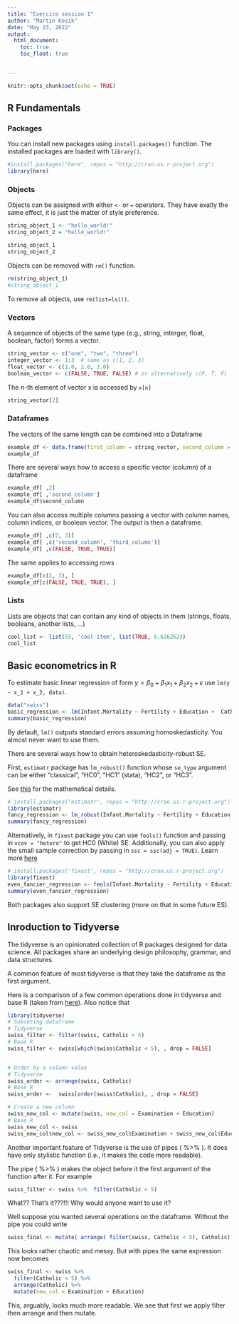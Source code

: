 ---
title: "Exercice session 1"
author: "Martin Kosík"
date: "May 23, 2022"
output: 
  html_document:
    toc: true
    toc_float: true


---

```{r setup, include=FALSE}
knitr::opts_chunk$set(echo = TRUE)
```


## R Fundamentals
### Packages
You can install new packages using `install.packages()` function.
The installed packages are loaded with `library()`.

```{r warning=FALSE}
#install.packages("here", repos = "http://cran.us.r-project.org")
library(here)
```


### Objects
Objects can be assigned with either `<-` or `=` operators. They have exatly the same effect, it is just the matter of style preference. 
```{r}
string_object_1 <- "hello_world!"
string_object_2 = "hello_world!"

string_object_1
string_object_2
```
Objects can be removed with `rm()` function.

```{r}
rm(string_object_1)
#string_object_1
```

To remove all objects, use `rm(list=ls())`. 


### Vectors
A sequence of objects of the same type (e.g., string, interger, float, boolean,  factor) forms a vector. 

```{r}
string_vector <- c("one", "two", "three")
integer_vector <- 1:3  # same as c(1, 2, 3)
float_vector <- c(1.0, 2.0, 3.0)
boolean_vector <- c(FALSE, TRUE, FALSE) # or alternatively c(F, T, F)
```

The n-th element of vector x is accessed by `x[n]`
```{r}
string_vector[2]
```

### Dataframes
The vectors of the same length can be combined into a Dataframe
```{r}
example_df <- data.frame(first_column = string_vector, second_column = integer_vector, third_column = float_vector)
example_df
```
There are several ways how to access a specific vector (column) of a dataframe
```{r}
example_df[ ,2]
example_df[ ,'second_column']
example_df$second_column

```
You can also access multiple columns passing a vector with column names, column indices, or boolean vector. The output is then a dataframe.
```{r}
example_df[ ,c(2, 3)]
example_df[ ,c('second_column', 'third_column')]
example_df[ ,c(FALSE, TRUE, TRUE)]

```

The same applies to accessing rows
```{r}
example_df[c(2, 3), ]
example_df[c(FALSE, TRUE, TRUE), ]

```

### Lists
Lists are objects that can contain any kind of objects in them (strings, floats, booleans, another lists, ...)

```{r}
cool_list <- list(55, 'cool item', list(TRUE, 6.626262))
cool_list
```


## Basic econometrics in R
To estimate basic linear regression of form $y = \beta_0 + \beta_1 x_1 + \beta_2 x_2 + \epsilon$ use `lm(y ~ x_1 + x_2, data)`. 
```{r}
data("swiss")
basic_regression <- lm(Infant.Mortality ~ Fertility + Education +  Catholic + Agriculture, data = swiss)
summary(basic_regression)
```

By default, `lm()` outputs standard errors assuming homoskedasticity. You almost never want to use them. 

There are several ways how to obtain heteroskedasticity-robust SE. 

First, `estimatr` package has `lm_robust()` function whose `se_type` argument can be either "classical", "HC0", "HC1" (stata), "HC2", or "HC3".

See [this](https://declaredesign.org/r/estimatr/articles/mathematical-notes.html) for the mathematical details.
```{r}
# install.packages('estimatr', repos = "http://cran.us.r-project.org")
library(estimatr)
fancy_regression <- lm_robust(Infant.Mortality ~ Fertility + Education +  Catholic + Agriculture, data = swiss, se_type = "HC1")
summary(fancy_regression)
```

Alternatively, in `fixest` package you can use `feols()` function and passing in `vcov = "hetero"` to get HC0 (White) SE. Additionally, you can also apply the small sample correction by passing in `ssc = ssc(adj = TRUE)`.
Learn more [here](https://lrberge.github.io/fixest/articles/standard_errors.html) 
```{r}
# install.packages('fixest', repos = "http://cran.us.r-project.org")
library(fixest)
even_fancier_regression <- feols(Infant.Mortality ~ Fertility + Education +  Catholic + Agriculture, data = swiss, vcov = "hetero", ssc = ssc(adj = TRUE))
summary(even_fancier_regression)

```

Both packages also support SE clustering (more on that in some future ES).


## Inroduction to Tidyverse
The tidyverse is an opinionated collection of R packages designed for data science. All packages share an underlying design philosophy, grammar, and data structures.

A common feature of most tidyverse is that they take the dataframe as the first argument. 

Here is a comparison of a few common operations done in tidyverse and base R (taken from [here](https://dplyr.tidyverse.org/articles/base.html)).
Also notice that 
```{r warning=FALSE, message=FALSE}
library(tidyverse)
# Subseting dataframe
# Tidyverse
swiss_filter <- filter(swiss, Catholic < 5)
# Base R
swiss_filter <-	swiss[which(swiss$Catholic < 5), , drop = FALSE]


# Order by a column value
# Tidyverse
swiss_order <- arrange(swiss, Catholic)
# Base R
swiss_order <-	swiss[order(swiss$Catholic), , drop = FALSE]

# Create a new column
swiss_new_col <- mutate(swiss, new_col = Examination + Education)
# Base R
swiss_new_col <- swiss
swiss_new_col$new_col <- swiss_new_col$Examination + swiss_new_col$Education

```



Another important feature of Tidyverse is the use of pipes ( %>% ). It does have only stylistic function (i.e., it makes the code more readable).

The pipe ( %>% ) makes the object before it the first argument of the function after it. For example

```{r}
swiss_filter <- swiss %>%  filter(Catholic < 5)

```

What?? That's it???!!! Why would anyone want to use it?

Well suppose you wanted several operations on the dataframe. Without the pipe you could write
```{r}
swiss_final <- mutate( arrange( filter(swiss, Catholic < 5), Catholic), new_col = Examination + Education)
```
This looks rather chaotic and messy. But with pipes the same expression now becomes
```{r}
swiss_final <- swiss %>% 
  filter(Catholic < 5) %>% 
  arrange(Catholic) %>% 
  mutate(new_col = Examination + Education)
```
This, arguably, looks much more readable. We see that first we apply filter then arrange and then mutate. 

